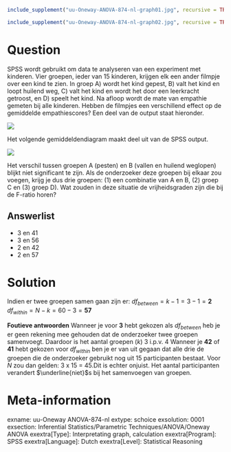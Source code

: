 ```{r, echo = FALSE, results = "hide"}
include_supplement("uu-Oneway-ANOVA-874-nl-graph01.jpg", recursive = TRUE)
```

```{r, echo = FALSE, results = "hide"}
include_supplement("uu-Oneway-ANOVA-874-nl-graph02.jpg", recursive = TRUE)
```

Question
========
SPSS wordt gebruikt om data te analyseren van een experiment met kinderen. Vier groepen, ieder van 15 kinderen, krijgen elk een ander filmpje over een kind te zien. In groep A) wordt het kind gepest, B) valt het kind en loopt huilend weg, C) valt het kind en wordt het door een leerkracht getroost, en D) speelt het kind. Na afloop wordt de mate van empathie gemeten bij alle kinderen. Hebben de filmpjes een verschillend effect op de gemiddelde empathiescores? Een deel van de output staat hieronder.

![](uu-Oneway-ANOVA-874-nl-graph01.jpg)

Het volgende gemiddeldendiagram maakt deel uit van de SPSS output. 

![](uu-Oneway-ANOVA-874-nl-graph02.jpg)

Het verschil tussen groepen A (pesten) en B (vallen en huilend weglopen) blijkt niet significant te zijn. Als de onderzoeker deze groepen bij elkaar zou voegen, krijg je dus drie groepen: (1) een combinatie van A en B, (2) groep C en (3) groep D). Wat zouden in deze situatie de vrijheidsgraden zijn die bij de F-ratio horen?

Answerlist
----------
* 3 en 41
* 3 en 56
* 2 en 42
* 2 en 57


Solution
========
Indien er twee groepen samen gaan zijn er:
$\textit{df}_{between} = \textit{k} - 1 = 3 - 1 = \textbf{2}$
$\textit{df}_{within} = \textit{N} - \textit{k} = 60 - 3 = \textbf{57}$

$\textbf{Foutieve antwoorden}$
Wanneer je voor $\textbf{3}$ hebt gekozen als $\textit{df}_{between}$ heb je er geen rekening mee gehouden dat de onderzoeker twee groepen samenvoegt. Daardoor is het aantal groepen ($\textit{k}$) 3 i.p.v. 4
 Wanneer je $\textbf{42}$ of $\textbf{41}$ hebt gekozen voor $\textit{df}_{within}$ ben je er van uit gegaan dat alle drie de groepen die de onderzoeker gebruikt nog uit 15 participanten bestaat. Voor $\textit{N}$ zou dan gelden: 3 x 15 = 45.Dit is echter onjuist. Het aantal participanten verandert $\underline{niet}$s bij het samenvoegen van groepen.


Meta-information
================
exname: uu-Oneway ANOVA-874-nl
extype: schoice
exsolution: 0001
exsection: Inferential Statistics/Parametric Techniques/ANOVA/Oneway ANOVA
exextra[Type]: Interpretating graph, calculation
exextra[Program]: SPSS
exextra[Language]: Dutch
exextra[Level]: Statistical Reasoning